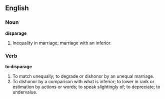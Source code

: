 ==English==

===Noun===

'''disparage'''

#Inequality in marriage; marriage with an inferior.

===Verb===

'''to disparage'''

#To match unequally; to degrade or dishonor by an unequal marriage.
#To dishonor by a comparison with what is inferior; to lower in rank or estimation by actions or words; to speak slightingly of; to depreciate; to undervalue.